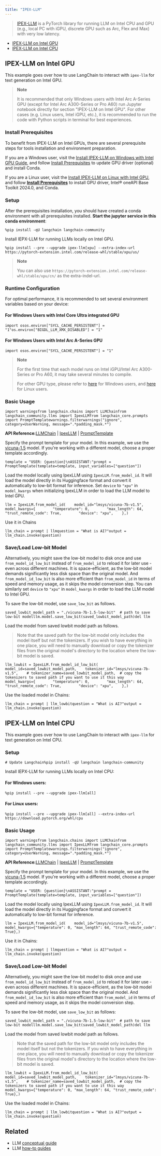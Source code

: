 ```yaml
---
title: "IPEX-LLM"
---
```


> [IPEX-LLM](https://github.com/intel-analytics/ipex-llm) is a PyTorch library for running LLM on Intel CPU and GPU (e.g., local PC with iGPU, discrete GPU such as Arc, Flex and Max) with very low latency.

* [IPEX-LLM on Intel GPU](#ipex-llm-on-intel-gpu)
* [IPEX-LLM on Intel CPU](#ipex-llm-on-intel-cpu)

## IPEX-LLM on Intel GPU

This example goes over how to use LangChain to interact with `ipex-llm` for text generation on Intel GPU.

> **Note**
>
> It is recommended that only Windows users with Intel Arc A-Series GPU (except for Intel Arc A300-Series or Pro A60) run Jupyter notebook directly for section "IPEX-LLM on Intel GPU". For other cases (e.g. Linux users, Intel iGPU, etc.), it is recommended to run the code with Python scripts in terminal for best experiences.

### Install Prerequisites

To benefit from IPEX-LLM on Intel GPUs, there are several prerequisite steps for tools installation and environment preparation.

If you are a Windows user, visit the [Install IPEX-LLM on Windows with Intel GPU Guide](https://github.com/intel-analytics/ipex-llm/blob/main/oss/mddocs/Quickstart/install_windows_gpu.md), and follow [Install Prerequisites](https://github.com/intel-analytics/ipex-llm/blob/main/oss/mddocs/Quickstart/install_windows_gpu.md#install-prerequisites) to update GPU driver (optional) and install Conda.

If you are a Linux user, visit the [Install IPEX-LLM on Linux with Intel GPU](https://github.com/intel-analytics/ipex-llm/blob/main/oss/mddocs/Quickstart/install_linux_gpu.md), and follow [**Install Prerequisites**](https://github.com/intel-analytics/ipex-llm/blob/main/oss/mddocs/Quickstart/install_linux_gpu.md#install-prerequisites) to install GPU driver, Intel® oneAPI Base Toolkit 2024.0, and Conda.

### Setup

After the prerequisites installation, you should have created a conda environment with all prerequisites installed. **Start the jupyter service in this conda environment**:

```
%pip install -qU langchain langchain-community
```

Install IEPX-LLM for running LLMs locally on Intel GPU.

```
%pip install --pre --upgrade ipex-llm[xpu] --extra-index-url https://pytorch-extension.intel.com/release-whl/stable/xpu/us/
```

> **Note**
>
> You can also use `https://pytorch-extension.intel.com/release-whl/stable/xpu/cn/` as the extra-indel-url.

### Runtime Configuration

For optimal performance, it is recommended to set several environment variables based on your device:

#### For Windows Users with Intel Core Ultra integrated GPU

```
import osos.environ["SYCL_CACHE_PERSISTENT"] = "1"os.environ["BIGDL_LLM_XMX_DISABLED"] = "1"
```

#### For Windows Users with Intel Arc A-Series GPU

```
import osos.environ["SYCL_CACHE_PERSISTENT"] = "1"
```

> **Note**
>
> For the first time that each model runs on Intel iGPU/Intel Arc A300-Series or Pro A60, it may take several minutes to compile.
>
> For other GPU type, please refer to [here](https://github.com/intel-analytics/ipex-llm/blob/main/oss/mddocs/Overview/install_gpu.md#runtime-configuration) for Windows users, and [here](https://github.com/intel-analytics/ipex-llm/blob/main/oss/mddocs/Overview/install_gpu.md#runtime-configuration-1) for Linux users.

### Basic Usage

```
import warningsfrom langchain.chains import LLMChainfrom langchain_community.llms import IpexLLMfrom langchain_core.prompts import PromptTemplatewarnings.filterwarnings("ignore", category=UserWarning, message=".*padding_mask.*")
```

**API Reference:**[LLMChain](https://python.langchain.com/api_reference/langchain/chains/langchain.chains.llm.LLMChain.html) | [IpexLLM](https://python.langchain.com/api_reference/community/llms/langchain_community.llms.ipex_llm.IpexLLM.html) | [PromptTemplate](https://python.langchain.com/api_reference/core/prompts/langchain_core.prompts.prompt.PromptTemplate.html)

Specify the prompt template for your model. In this example, we use the [vicuna-1.5](https://huggingface.co/lmsys/vicuna-7b-v1.5) model. If you're working with a different model, choose a proper template accordingly.

```
template = "USER: {question}\nASSISTANT:"prompt = PromptTemplate(template=template, input_variables=["question"])
```

Load the model locally using IpexLLM using `IpexLLM.from_model_id`. It will load the model directly in its Huggingface format and convert it automatically to low-bit format for inference. Set `device` to `"xpu"` in `model_kwargs` when initializing IpexLLM in order to load the LLM model to Intel GPU.

```
llm = IpexLLM.from_model_id(    model_id="lmsys/vicuna-7b-v1.5",    model_kwargs={        "temperature": 0,        "max_length": 64,        "trust_remote_code": True,        "device": "xpu",    },)
```

Use it in Chains

```
llm_chain = prompt | llmquestion = "What is AI?"output = llm_chain.invoke(question)
```

### Save/Load Low-bit Model

Alternatively, you might save the low-bit model to disk once and use `from_model_id_low_bit` instead of `from_model_id` to reload it for later use - even across different machines. It is space-efficient, as the low-bit model demands significantly less disk space than the original model. And `from_model_id_low_bit` is also more efficient than `from_model_id` in terms of speed and memory usage, as it skips the model conversion step. You can similarly set `device` to `"xpu"` in `model_kwargs` in order to load the LLM model to Intel GPU.

To save the low-bit model, use `save_low_bit` as follows.

```
saved_lowbit_model_path = "./vicuna-7b-1.5-low-bit"  # path to save low-bit modelllm.model.save_low_bit(saved_lowbit_model_path)del llm
```

Load the model from saved lowbit model path as follows.

> Note that the saved path for the low-bit model only includes the model itself but not the tokenizers. If you wish to have everything in one place, you will need to manually download or copy the tokenizer files from the original model's directory to the location where the low-bit model is saved.

```
llm_lowbit = IpexLLM.from_model_id_low_bit(    model_id=saved_lowbit_model_path,    tokenizer_id="lmsys/vicuna-7b-v1.5",    # tokenizer_name=saved_lowbit_model_path,  # copy the tokenizers to saved path if you want to use it this way    model_kwargs={        "temperature": 0,        "max_length": 64,        "trust_remote_code": True,        "device": "xpu",    },)
```

Use the loaded model in Chains:

```
llm_chain = prompt | llm_lowbitquestion = "What is AI?"output = llm_chain.invoke(question)
```

## IPEX-LLM on Intel CPU

This example goes over how to use LangChain to interact with `ipex-llm` for text generation on Intel CPU.

### Setup

```
# Update Langchain%pip install -qU langchain langchain-community
```

Install IEPX-LLM for running LLMs locally on Intel CPU:

#### For Windows users:

```
%pip install --pre --upgrade ipex-llm[all]
```

#### For Linux users:

```
%pip install --pre --upgrade ipex-llm[all] --extra-index-url https://download.pytorch.org/whl/cpu
```

### Basic Usage

```
import warningsfrom langchain.chains import LLMChainfrom langchain_community.llms import IpexLLMfrom langchain_core.prompts import PromptTemplatewarnings.filterwarnings("ignore", category=UserWarning, message=".*padding_mask.*")
```

**API Reference:**[LLMChain](https://python.langchain.com/api_reference/langchain/chains/langchain.chains.llm.LLMChain.html) | [IpexLLM](https://python.langchain.com/api_reference/community/llms/langchain_community.llms.ipex_llm.IpexLLM.html) | [PromptTemplate](https://python.langchain.com/api_reference/core/prompts/langchain_core.prompts.prompt.PromptTemplate.html)

Specify the prompt template for your model. In this example, we use the [vicuna-1.5](https://huggingface.co/lmsys/vicuna-7b-v1.5) model. If you're working with a different model, choose a proper template accordingly.

```
template = "USER: {question}\nASSISTANT:"prompt = PromptTemplate(template=template, input_variables=["question"])
```

Load the model locally using IpexLLM using `IpexLLM.from_model_id`. It will load the model directly in its Huggingface format and convert it automatically to low-bit format for inference.

```
llm = IpexLLM.from_model_id(    model_id="lmsys/vicuna-7b-v1.5",    model_kwargs={"temperature": 0, "max_length": 64, "trust_remote_code": True},)
```

Use it in Chains:

```
llm_chain = prompt | llmquestion = "What is AI?"output = llm_chain.invoke(question)
```

### Save/Load Low-bit Model

Alternatively, you might save the low-bit model to disk once and use `from_model_id_low_bit` instead of `from_model_id` to reload it for later use - even across different machines. It is space-efficient, as the low-bit model demands significantly less disk space than the original model. And `from_model_id_low_bit` is also more efficient than `from_model_id` in terms of speed and memory usage, as it skips the model conversion step.

To save the low-bit model, use `save_low_bit` as follows:

```
saved_lowbit_model_path = "./vicuna-7b-1.5-low-bit"  # path to save low-bit modelllm.model.save_low_bit(saved_lowbit_model_path)del llm
```

Load the model from saved lowbit model path as follows.

> Note that the saved path for the low-bit model only includes the model itself but not the tokenizers. If you wish to have everything in one place, you will need to manually download or copy the tokenizer files from the original model's directory to the location where the low-bit model is saved.

```
llm_lowbit = IpexLLM.from_model_id_low_bit(    model_id=saved_lowbit_model_path,    tokenizer_id="lmsys/vicuna-7b-v1.5",    # tokenizer_name=saved_lowbit_model_path,  # copy the tokenizers to saved path if you want to use it this way    model_kwargs={"temperature": 0, "max_length": 64, "trust_remote_code": True},)
```

Use the loaded model in Chains:

```
llm_chain = prompt | llm_lowbitquestion = "What is AI?"output = llm_chain.invoke(question)
```

## Related

* LLM [conceptual guide](/oss/concepts/text_llms)
* LLM [how-to guides](/oss/how_to/#llms)
